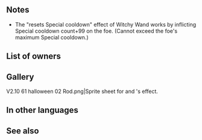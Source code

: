 {{Weapon Infobox
|tagid=SID_キャンディの杖
|weaponType=Staff
|weaponName={{PAGENAME}}
|might=8
|range=2
|effect=After combat, if unit attacked, resets Special cooldown of foe, and inflicts the following status on foe through its next action: "Inflicts Special cooldown charge -1 per attack during combat. (Only highest value applied. Does not stack.)" (Neutralizes Special cooldown count reductions after combat, but skills that Accelerate and Slow Special are still effective.)
|cost=200
|exclusive=0
|statModifiers=0,8,0,0,0
|next=Witchy Wand+
|promotionRarity=5
|promotionTier=2
|required=Assault
|properties=
}}
==Notes==
{{IfUnitAttacked}}
{{Guard}}
* The "resets Special cooldown" effect of Witchy Wand works by inflicting Special cooldown count+99 on the foe. (Cannot exceed the foe's maximum Special cooldown.)
{{After combat Special modification}}

==List of owners==
{{Skill Hero List}}
==Gallery==
<gallery>
V2.10 61 halloween 02 Rod.png|Sprite sheet for {{St|Melancholy+}} and {{PAGENAME}}'s effect.
</gallery>
==In other languages==
{{OtherLanguages
|japanese=キャンディの杖
|german=Hexenstab
|spanishEU=Varita de bruja
|spanishLA=Varita de bruja
|french=Bâton bonbon
|italian=Bacchetta
|chineseTW=糖果杖
|portuguese=Vara de bruxa
}}
==See also==
{{See also skills|cond=Description LIKE '%if unit attacked%inflicts%special cooldown charge -_%per attack%' AND Description NOT LIKE '%if unit attacked%inflicts Def/Res-%special cooldown charge -_%per attack%' OR Description LIKE '%inflicts special cooldown count%after combat%' AND Description NOT LIKE '%seal%' OR Description LIKE '%after combat%inflicts special cooldown count+_ on target%'|columns=3}}
{{Weapons Navbox}}